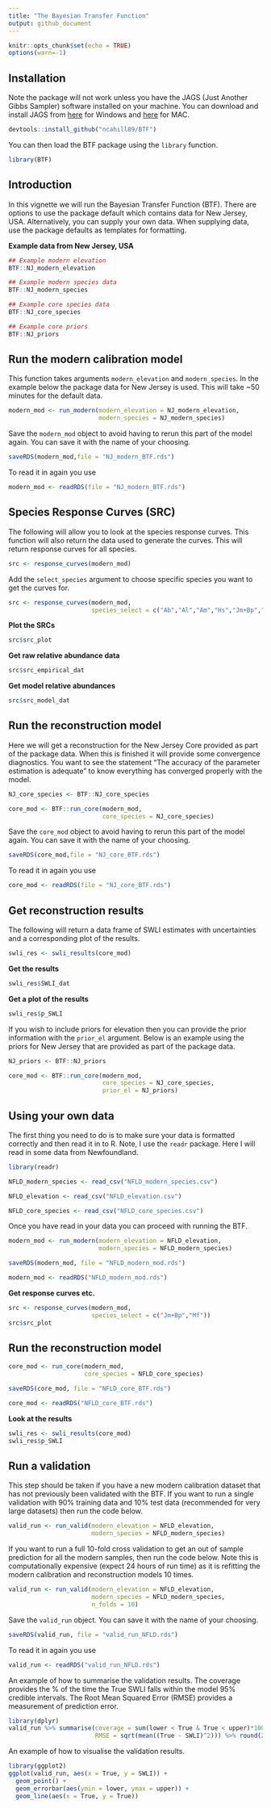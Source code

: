 ```yaml
---
title: "The Bayesian Transfer Function"
output: github_document
---
```


```r
knitr::opts_chunk$set(echo = TRUE)
options(warn=-1)
```

## Installation 
Note the package will not work unless you have the JAGS (Just Another Gibbs Sampler) software installed on your machine. You can download and install JAGS from [here](https://sourceforge.net/projects/mcmc-jags/files/JAGS/4.x/Windows/) for Windows and [here](https://sourceforge.net/projects/mcmc-jags/files/JAGS/4.x/Mac%20OS%20X/) for MAC. 

```r
devtools::install_github("ncahill89/BTF")
```

You can then load the BTF package using the `library` function. 
```r
library(BTF)
```

## Introduction
In this vignette we will run the Bayesian Transfer Function (BTF). There are options to use the package default which contains data for New Jersey, USA. Alternatively, you can supply your own data. When supplying data, use the package defaults as templates for formatting.

__Example data from New Jersey, USA__
```r
## Example modern elevation
BTF::NJ_modern_elevation
```

```r
## Example modern species data
BTF::NJ_modern_species
```

```r
## Example core species data
BTF::NJ_core_species
```

```r
## Example core priors
BTF::NJ_priors
```

## Run the modern calibration model
This function takes arguments `modern_elevation` and `modern_species`. In the example below the package data for New Jersey is used. This will take ~50 minutes for the default data. 

```r
modern_mod <- run_modern(modern_elevation = NJ_modern_elevation,
                         modern_species = NJ_modern_species)
```

Save the `modern_mod` object to avoid having to rerun this part of the model again. You can save it with the name of your choosing. 

```r
saveRDS(modern_mod,file = "NJ_modern_BTF.rds")
```

To read it in again you use

```r
modern_mod <- readRDS(file = "NJ_modern_BTF.rds")
```

## Species Response Curves (SRC)

The following will allow you to look at the species response curves. This function will also return the data used to generate the curves. This will return response curves for all species. 

```r
src <- response_curves(modern_mod)
```

Add the `select_species` argument to choose specific species you want to get the curves for.  

```r
src <- response_curves(modern_mod,
                       species_select = c("Ab","Al","Am","Hs","Jm+Bp","Mf","Mp","Pl","Tc","Tl+Sl"))
```

__Plot the SRCs__
```r
src$src_plot
```

__Get raw relative abundance data__
```r
src$src_empirical_dat
```

__Get model relative abundances__
```r
src$src_model_dat
```


## Run the reconstruction model
Here we will get a reconstruction for the New Jersey Core provided as part of the package data. When this is finished it will provide some convergence diagnostics. You want to see the statement "The accuracy of the parameter estimation is adequate" to know everything has converged properly with the model. 


```r
NJ_core_species <- BTF::NJ_core_species

core_mod <- BTF::run_core(modern_mod,
                          core_species = NJ_core_species)
```


Save the `core_mod` object to avoid having to rerun this part of the model again. You can save it with the name of your choosing. 

```r
saveRDS(core_mod,file = "NJ_core_BTF.rds")
```

To read it in again you use

```r
core_mod <- readRDS(file = "NJ_core_BTF.rds")
```


## Get reconstruction results
The following will return a data frame of SWLI estimates with uncertainties and a corresponding plot of the results.

```r
swli_res <- swli_results(core_mod)
```

__Get the results__
```r
swli_res$SWLI_dat
```

__Get a plot of the results__
```r
swli_res$p_SWLI
```

If you wish to include priors for elevation then you can provide the prior information with the `prior_el` argument. Below is an example using the priors for New Jersey that are provided as part of the package data. 

```r
NJ_priors <- BTF::NJ_priors

core_mod <- BTF::run_core(modern_mod,
                          core_species = NJ_core_species,
                          prior_el = NJ_priors)
```


## Using your own data
The first thing you need to do is to make sure your data is formatted correctly and then read it in to R. Note, I use the `readr` package. Here I will read in some data from Newfoundland.

```r
library(readr)

NFLD_modern_species <- read_csv("NFLD_modern_species.csv")

NFLD_elevation <- read_csv("NFLD_elevation.csv")

NFLD_core_species <- read_csv("NFLD_core_species.csv")

```

Once you have read in your data you can proceed with running the BTF. 

```r
modern_mod <- run_modern(modern_elevation = NFLD_elevation,
                         modern_species = NFLD_modern_species)

saveRDS(modern_mod, file = "NFLD_modern_mod.rds")
```

```r
modern_mod <- readRDS("NFLD_modern_mod.rds")
```

__Get response curves etc.__

```r
src <- response_curves(modern_mod,
                       species_select = c("Jm+Bp","Mf"))
src$src_plot
```


## Run the reconstruction model
```r
core_mod <- run_core(modern_mod,
                     core_species = NFLD_core_species)

saveRDS(core_mod, file = "NFLD_core_BTF.rds")
```

```r
core_mod <- readRDS("NFLD_core_BTF.rds")
```

__Look at the results__
```r
swli_res <- swli_results(core_mod)
swli_res$p_SWLI
```

## Run a validation
This step should be taken if you have a new modern calibration dataset that has not previously been validated with the BTF. If you want to run a single validation with 90% training data and 10% test data (recommended for very large datasets) then run the code below. 

```r
valid_run <- run_valid(modern_elevation = NFLD_elevation, 
                       modern_species = NFLD_modern_species)
```

If you want to run a full 10-fold cross validation to get an out of sample prediction for all the modern samples, then run the code below. Note this is computationally expensive (expect 24 hours of run time) as it is refitting the modern calibration and reconstruction models 10 times. 

```r
valid_run <- run_valid(modern_elevation = NFLD_elevation, 
                       modern_species = NFLD_modern_species,
                       n_folds = 10)
```

Save the `valid_run` object. You can save it with the name of your choosing. 

```r
saveRDS(valid_run, file = "valid_run_NFLD.rds")
```

To read it in again you use
```r
valid_run <- readRDS("valid_run_NFLD.rds")
```

An example of how to summarise the validation results. The coverage provides the % of the time the True SWLI falls within the model 95% credible intervals. The Root Mean Squared Error (RMSE) provides a measurement of prediction error. 

```r
library(dplyr)
valid_run %>% summarise(coverage = sum(lower < True & True < upper)*100/n(),
                        RMSE = sqrt(mean((True - SWLI)^2))) %>% round(2)
```

An example of how to visualise the validation results. 

```r
library(ggplot2)
ggplot(valid_run, aes(x = True, y = SWLI)) +
  geom_point() + 
  geom_errorbar(aes(ymin = lower, ymax = upper)) +
  geom_line(aes(x = True, y = True))
```

